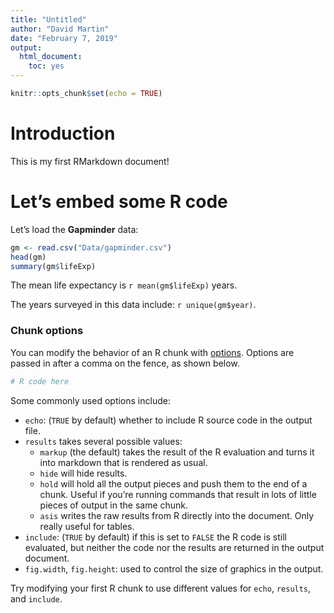```yaml
---
title: "Untitled"
author: "David Martin"
date: "February 7, 2019"
output: 
  html_document: 
    toc: yes  
---
```


```r
knitr::opts_chunk$set(echo = TRUE)
```

# Introduction

This is my first RMarkdown document!

# Let's embed some R code

Let's load the **Gapminder** data:

```r
gm <- read.csv("Data/gapminder.csv")
head(gm)
summary(gm$lifeExp)
```

The mean life expectancy is `r mean(gm$lifeExp)` years.

The years surveyed in this data include: `r unique(gm$year)`.

### Chunk options

You can modify the behavior of an R chunk with [options](http://yihui.name/knitr/options/). Options are passed in after a comma on the fence, as shown below. 

```r
# R code here
```

Some commonly used options include:

- `echo`: (`TRUE` by default) whether to include R source code in the output file.
- `results` takes several possible values:
    - `markup` (the default) takes the result of the R evaluation and turns it into markdown that is rendered as usual.
    - `hide` will hide results.
    - `hold` will hold all the output pieces and push them to the end of a chunk. Useful if you're running commands that result in lots of little pieces of output in the same chunk.
    - `asis` writes the raw results from R directly into the document. Only really useful for tables.
- `include`: (`TRUE` by default) if this is set to `FALSE` the R code is still evaluated, but neither the code nor the results are returned in the output document. 
- `fig.width`, `fig.height`: used to control the size of graphics in the output.

Try modifying your first R chunk to use different values for `echo`, `results`, and `include`.
